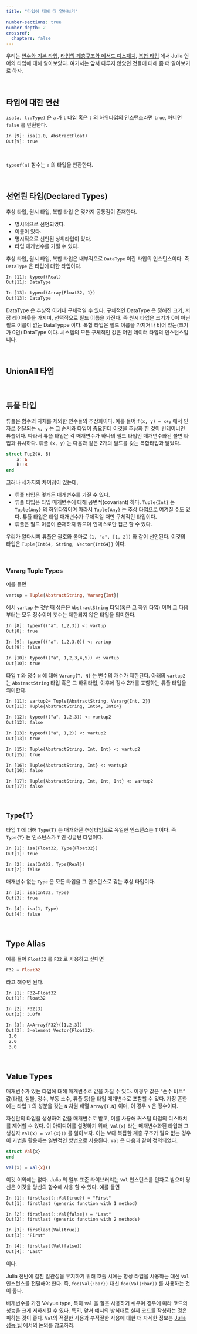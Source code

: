 ```yaml
---
title: "타입에 대해 더 알아보기"

number-sections: true
number-depth: 2
crossref:
  chapters: false
---
```


우리는 [변수와 기본 타입](../introduction_to_julia/02_variables_basic_types.qmd), [타입의 계층구조와 메서드 디스패치](../introduction_to_julia/08_type_hierarchy.qmd), [복합 타입](../introduction_to_julia/09_composite_types.qmd) 에서 Julia 언어의 타입에 대해 알아보았다. 여기서는 앞서 다루지 않았던 것들에 대해 좀 더 알아보기로 하자.

</br>

## 타입에 대한 연산 {#sec-operations_on_types}

`isa(a, t::Type)` 은 `a` 가 `t` 타입 혹은 `t` 의 하위타입의 인스턴스라면 `true`, 아니면 `false` 를 반환한다. 

```txt
In [9]: isa(1.0, AbstractFloat)
Out[9]: true
```

</br>

`typeof(a)` 함수는 `a` 의 타입을 반환한다.

</br>

## 선언된 타입(Declared Types) {#sec-declared_types}

추상 타입, 원시 타입, 복합 타입 은 몇가지 공통점이 존재한다.

 - 명시적으로 선언되었다.
 - 이름이 있다.
 - 명시적으로 선언된 상위타입이 있다.
 - 타입 매개변수를 가질 수 있다.

추상 타입, 원시 타입, 복합 타입은 내부적으로 `DataType` 이란 타입의 인스턴스이다. 즉 `DataType` 은 타입에 대한 타입이다. 

```txt
In [11]: typeof(Real)
Out[11]: DataType

In [13]: typeof(Array{Float32, 1})
Out[13]: DataType
```

DataType 은 추상적 이거나 구체적일 수 있다. 구체적인 DataType 은 정해진 크기, 저장 레이아웃을 가지며, 선택적으로 필드 이름을 가진다. 즉 원시 타입은 크기가 0이 아닌 필드 이름이 없는 DataTyppe 이다. 복합 타입은 필드 이름을 가지거나 비어 있는(크기가 0인) DataType 이다.
시스템의 모든 구체적인 값은 어떤 데이터 타입의 인스턴스입니다.

</br>

## UnionAll 타입 {#sec-unionall_type}

</br>

## 튜플 타입 {#sec-tuple_types}

튜플은 함수의 자체를 제외한 인수들의 추상화이다. 예를 들어 `f(x, y) = x+y` 에서 인자로 전달되는 `x, y` 는 그 순서와 타입이 중요한데 이것을 추상화 한 것이 컨테이너인 튜플이다. 따라서 튜플 타입은 각 매개변수가 하나의 필드 타입인 매개변수화된 불변 타입과 유사하다. 튜플 `(x, y)` 는 다음과 같은 2개의 필드를 갖는 복합타입과 닮았다.

```julia
struct Tup2{A, B}
    a::A
    b::B
end
```

그러나 세가지의 차이점이 있는데,

- 튜플 타입은 몇개든 매개변수를 가질 수 있다.
- 튜플 타입은 타입 매개변수에 대해 공변적(covariant) 하다. `Tuple{Int}` 는 `Tuple{Any}` 의 하위타입이며 따라서 `Tuple{Any}` 는 추상 타입으로 여겨질 수도 있다. 튜플 타입은 타입 매개변수가 구체적일 때만 구체적인 타입이다.
- 튜플은 필드 이름이 존재하지 않으며 인덱스로만 접근 할 수 있다.

우리가 알다시피 튜플은 괄호와 콤마로 `(1, "a", [1, 2])` 와 같이 선언된다. 이것의 타입은 `Tuple{Int64, String, Vector{Int64}}` 이다.

</br>

### Vararg Tuple Types {#sec-vararg_tuple_type}

예를 들면

```julia
vartup = Tuple{AbstractString, Vararg{Int}}
```

에서 `vartup` 는 첫번째 성분은 `AbstractString` 타입(혹은 그 하위 타입) 이며 그 다음부터는 모두 정수이며 갯수는 제한되지 않은 타입을 의미한다.

```txt
In [8]: typeof(("a", 1,2,3)) <: vartup
Out[8]: true

In [9]: typeof(("a", 1,2,3.0)) <: vartup
Out[9]: false

In [10]: typeof(("a", 1,2,3,4,5)) <: vartup
Out[10]: true
```

타입 `T` 와 정수 `N` 에 대해 `Vararg{T, N}` 는 변수의 개수가 제한된다. 아래의 `vartup2` 는 `AbstractString` 타입 혹은 그 하위타입, 이후에 정수 2개를 포함하는 튜플 타입을 의미한다.

```txt
In [11]: vartup2= Tuple{AbstractString, Vararg{Int, 2}}
Out[11]: Tuple{AbstractString, Int64, Int64}

In [12]: typeof(("a", 1,2,3)) <: vartup2
Out[12]: false

In [13]: typeof(("a", 1,2)) <: vartup2
Out[13]: true

In [15]: Tuple{AbstractString, Int, Int} <: vartup2
Out[15]: true

In [16]: Tuple{AbstractString, Int} <: vartup2
Out[16]: false

In [17]: Tuple{AbstractString, Int, Int, Int} <: vartup2
Out[17]: false
```


</br>

## `Type{T}` {#sec-type_selector}

타입 `T` 에 대해 `Type{T}` 는 매개화된 추상타입으로 유일한 인스턴스는 `T` 이다. 즉 `Type{T}` 는 인스턴스가 `T` 인 싱글턴 타입이다.

```txt
In [1]: isa(Float32, Type{Float32})
Out[1]: true

In [2]: isa(Int32, Type{Real})
Out[2]: false
```

매개변수 없는 `Type` 은 모든 타입을 그 인스턴스로 갖는 추상 타입이다. 

```txt
In [3]: isa(Int32, Type)
Out[3]: true

In [4]: isa(1, Type)
Out[4]: false
```


</br>

## Type Alias {#sec-type-alias}

예를 들어 `Float32` 를 `F32` 로 사용하고 싶다면

```julia
F32 = Float32
```

라고 해주면 된다.

```txt
In [1]: F32=Float32
Out[1]: Float32

In [2]: F32(3)
Out[2]: 3.0f0

In [3]: A=Array{F32}([1,2,3])
Out[3]: 3-element Vector{Float32}:
 1.0
 2.0
 3.0
```

</br>

## Value Types {#sec-value_types}

매개변수가 있는 타입에 대해 매개변수로 값을 가질 수 있다. 이경우 값은 "순수 비트" 값(타입, 심볼, 정수, 부동 소수, 튜플 등)을 타입 매개변수로 포함할 수 있다. 가장 흔한 예는 타입 `T` 의 성분을 갖는 `N` 차원 배열 `Array{T,N}` 이며, 이 경우 `N` 은 정수이다.

자신만의 타입을 생성하여 값을 매개변수로 받고, 이를 사용해 커스텀 타입의 디스패치를 제어할 수 있다. 이 아이디어를 설명하기 위해, `Val{x}` 라는 매개변수화된 타입과 그 생성자 `Val(x) = Val{x}()` 를 알아보자. 이는 보다 복잡한 계층 구조가 필요 없는 경우 이 기법을 활용하는 일반적인 방법으로 사용된다. `Val` 은 다음과 같이 정의되었다.

```julia
struct Val{x}
end

Val(x) = Val{x}()
```

이것 이외에는 없다. Julia 의 일부 표준 라이브러리는 `Val` 인스턴스를 인자로 받으며 당신은 이것을 당신의 함수에 사용 할 수 있다. 예를 들면

```txt
In [1]: firstlast(::Val{true}) = "First"
Out[1]: firstlast (generic function with 1 method)

In [2]: firstlast(::Val{false}) = "Last"
Out[2]: firstlast (generic function with 2 methods)

In [3]: firstlast(Val(true))
Out[3]: "First"

In [4]: firstlast(Val(false))
Out[4]: "Last"
```

이다.

Julia 전반에 걸친 일관성을 유지하기 위해 호출 시에는 항상 타입을 사용하는 대신 `Val` 인스턴스를 전달해야 한다. 즉, `foo(Val{:bar})` 대신 `foo(Val(:bar))` 를 사용하는 것이 좋다.

배개변수를 가진 Valyue type, 특히 `Val` 을 잘못 사용하기 쉬우며 경우에 따라 코드의 성능을 크게 저하시킬 수 있다. 특히, 앞서 예시의 방식대로 실제 코드를 작성하는 것은 피하는 것이 좋다. `Val`의 적절한 사용과 부적절한 사용에 대한 더 자세한 정보는 [Julia 성능 팁](performance_tips.qmd) 에서의 논의를 참고하라.